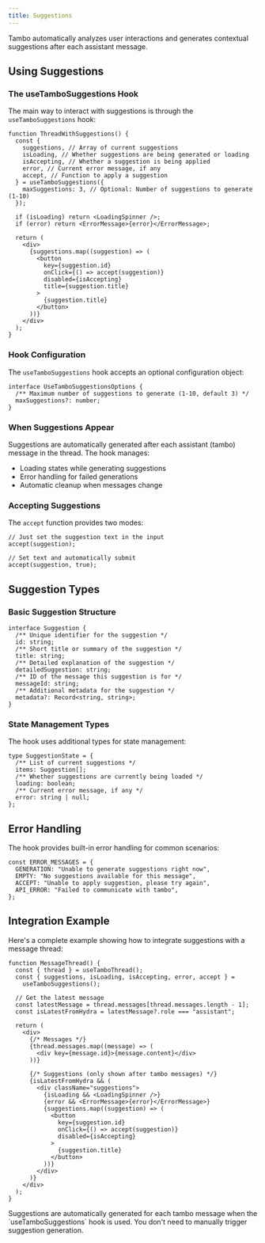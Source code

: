 ```yaml
---
title: Suggestions
---
```


Tambo automatically analyzes user interactions and generates contextual suggestions after each assistant message.

## Using Suggestions

### The useTamboSuggestions Hook

The main way to interact with suggestions is through the `useTamboSuggestions` hook:

```tsx
function ThreadWithSuggestions() {
  const {
    suggestions, // Array of current suggestions
    isLoading, // Whether suggestions are being generated or loading
    isAccepting, // Whether a suggestion is being applied
    error, // Current error message, if any
    accept, // Function to apply a suggestion
  } = useTamboSuggestions({
    maxSuggestions: 3, // Optional: Number of suggestions to generate (1-10)
  });

  if (isLoading) return <LoadingSpinner />;
  if (error) return <ErrorMessage>{error}</ErrorMessage>;

  return (
    <div>
      {suggestions.map((suggestion) => (
        <button
          key={suggestion.id}
          onClick={() => accept(suggestion)}
          disabled={isAccepting}
          title={suggestion.title}
        >
          {suggestion.title}
        </button>
      ))}
    </div>
  );
}
```

### Hook Configuration

The `useTamboSuggestions` hook accepts an optional configuration object:

```tsx
interface UseTamboSuggestionsOptions {
  /** Maximum number of suggestions to generate (1-10, default 3) */
  maxSuggestions?: number;
}
```

### When Suggestions Appear

Suggestions are automatically generated after each assistant (tambo) message in the thread. The hook manages:

- Loading states while generating suggestions
- Error handling for failed generations
- Automatic cleanup when messages change

### Accepting Suggestions

The `accept` function provides two modes:

```tsx
// Just set the suggestion text in the input
accept(suggestion);

// Set text and automatically submit
accept(suggestion, true);
```

## Suggestion Types

### Basic Suggestion Structure

```tsx
interface Suggestion {
  /** Unique identifier for the suggestion */
  id: string;
  /** Short title or summary of the suggestion */
  title: string;
  /** Detailed explanation of the suggestion */
  detailedSuggestion: string;
  /** ID of the message this suggestion is for */
  messageId: string;
  /** Additional metadata for the suggestion */
  metadata?: Record<string, string>;
}
```

### State Management Types

The hook uses additional types for state management:

```tsx
type SuggestionState = {
  /** List of current suggestions */
  items: Suggestion[];
  /** Whether suggestions are currently being loaded */
  loading: boolean;
  /** Current error message, if any */
  error: string | null;
};
```

## Error Handling

The hook provides built-in error handling for common scenarios:

```tsx
const ERROR_MESSAGES = {
  GENERATION: "Unable to generate suggestions right now",
  EMPTY: "No suggestions available for this message",
  ACCEPT: "Unable to apply suggestion, please try again",
  API_ERROR: "Failed to communicate with tambo",
};
```

## Integration Example

Here's a complete example showing how to integrate suggestions with a message thread:

```tsx
function MessageThread() {
  const { thread } = useTamboThread();
  const { suggestions, isLoading, isAccepting, error, accept } =
    useTamboSuggestions();

  // Get the latest message
  const latestMessage = thread.messages[thread.messages.length - 1];
  const isLatestFromHydra = latestMessage?.role === "assistant";

  return (
    <div>
      {/* Messages */}
      {thread.messages.map((message) => (
        <div key={message.id}>{message.content}</div>
      ))}

      {/* Suggestions (only shown after tambo messages) */}
      {isLatestFromHydra && (
        <div className="suggestions">
          {isLoading && <LoadingSpinner />}
          {error && <ErrorMessage>{error}</ErrorMessage>}
          {suggestions.map((suggestion) => (
            <button
              key={suggestion.id}
              onClick={() => accept(suggestion)}
              disabled={isAccepting}
            >
              {suggestion.title}
            </button>
          ))}
        </div>
      )}
    </div>
  );
}
```

<Callout type="info">
  Suggestions are automatically generated for each tambo message when the
  `useTamboSuggestions` hook is used. You don't need to manually trigger
  suggestion generation.
</Callout>
